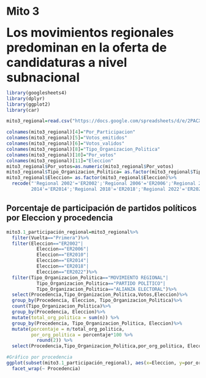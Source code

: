 # Mito 3

<font size="6"> **Los movimientos regionales predominan en la oferta de candidaturas a nivel subnacional**</font>


```r
library(googlesheets4)
library(dplyr)
library(ggplot2)
library(car)

mito3_regional=read.csv("https://docs.google.com/spreadsheets/d/e/2PACX-1vRJdUE26KIgGmrUT8DEUzY5f3JsGlK0-eQdoTeWQw2SPrGpA_bI54jpSDnyE-hBBAoIsBRiAJzoghy-/pub?gid=2080689295&single=true&output=csv", dec = ",")

colnames(mito3_regional)[4]="Por_Participacion"
colnames(mito3_regional)[5]="Votos_emitidos"
colnames(mito3_regional)[6]="Votos_validos"
colnames(mito3_regional)[8]="Tipo_Organizacion_Politica"
colnames(mito3_regional)[10]="Por_votos"
colnames(mito3_regional)[11]="Eleccion"
mito3_regional$Por_votos=as.numeric(mito3_regional$Por_votos)
mito3_regional$Tipo_Organizacion_Politica= as.factor(mito3_regional$Tipo_Organizacion_Politica)
mito3_regional$Eleccion= as.factor(mito3_regional$Eleccion)%>%
  recode("'Regional 2002'='ER2002';'Regional 2006'='ER2006';'Regional 2010'='ER2010';'Regional   
         2014'='ER2014';'Regional 2018'='ER2018';'Regional 2022'='ER2022'")
```


## Porcentaje de participación de partidos políticos por Eleccion y procedencia
```r
mito3.1_participación_regional=mito3_regional%>% 
  filter(Vuelta=="Primera")%>%
  filter(Eleccion=="ER2002"|
           Eleccion=="ER2006"|
           Eleccion=="ER2010"|
           Eleccion=="ER2014"|
           Eleccion=="ER2018"|
           Eleccion=="ER2022")%>% 
  filter(Tipo_Organizacion_Politica=="MOVIMIENTO REGIONAL"|
           Tipo_Organizacion_Politica=="PARTIDO POLÍTICO"|
           Tipo_Organizacion_Politica=="ALIANZA ELECTORAL")%>%
  select(Procedencia,Tipo_Organizacion_Politica,Votos,Eleccion)%>% 
  group_by(Procedencia, Eleccion, Tipo_Organizacion_Politica)%>% 
  count(Tipo_Organizacion_Politica)%>%
  group_by(Procedencia, Eleccion)%>%
  mutate(total_org_politica = sum(n)) %>% 
  group_by(Procedencia, Tipo_Organizacion_Politica, Eleccion)%>% 
  mutate(porcentaje = n/total_org_politica,
         por_org_politica = porcentaje*100 %>%
           round(2)) %>%
  select(Procedencia,Tipo_Organizacion_Politica,por_org_politica, Eleccion) 
```

```r
#Gráfico por procedencia
ggplot(subset(mito3.1_participación_regional), aes(x=Eleccion, y=por_org_politica, group=Tipo_Organizacion_Politica, color=Tipo_Organizacion_Politica)) +geom_line()+
  facet_wrap(~ Procedencia)
```



